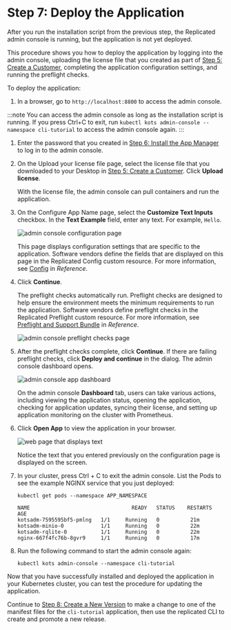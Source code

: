 # Step 7: Deploy the Application

After you run the installation script from the previous step, the Replicated admin console is running, but the application is not yet deployed.

This procedure shows you how to deploy the application by logging into the admin console, uploading the license file that you created as part of [Step 5: Create a Customer](tutorial-cli-create-customer), completing the application configuration settings, and running the preflight checks.

To deploy the application:

1. In a browser, go to `http://localhost:8800` to access the admin console.

  :::note
  You can access the admin console as long as the installation script is running. If you press Ctrl+C to exit, run `kubectl kots admin-console --namespace cli-tutorial` to access the admin console again.
  :::

1. Enter the password that you created in [Step 6: Install the App Manager](tutorial-cli-install-app-manager) to log in to the admin console.

1. On the Upload your license file page, select the license file that you downloaded to your Desktop in [Step 5: Create a Customer](tutorial-cli-create-customer). Click **Upload license**.

    With the license file, the admin console can pull containers and run the application.

1. On the Configure App Name page, select the **Customize Text Inputs** checkbox. In the **Text Example** field, enter any text. For example, `Hello`.

   ![admin console configuration page](/images/tutorials/tutorial-install-config-page.png)

   This page displays configuration settings that are specific to the application. Software vendors define the fields that are displayed on this page in the Replicated Config custom resource. For more information, see [Config](/reference/custom-resource-config) in _Reference_.

1. Click **Continue**.

   The preflight checks automatically run. Preflight checks are designed to help ensure the environment meets the minimum requirements to run the application. Software vendors define preflight checks in the Replicated Preflight custom resource. For more information, see [Preflight and Support Bundle](/reference/custom-resource-preflight) in _Reference_.

   ![admin console preflight checks page](/images/tutorials/tutorial-preflight-checks.png)

1. After the preflight checks complete, click **Continue**. If there are failing preflight checks, click **Deploy and continue** in the dialog. The admin console dashboard opens.

   ![admin console app dashboard](/images/tutorials/tutorial-admin-console-dashboard.png)

   On the admin console **Dashboard** tab, users can take various actions, including viewing the application status, opening the application, checking for application updates, syncing their license, and setting up application monitoring on the cluster with Prometheus.

1. Click **Open App** to view the application in your browser.

   ![web page that displays text](/images/tutorials/tutorial-open-app.png)

   Notice the text that you entered previously on the configuration page is displayed on the screen.

1. In your cluster, press Ctrl + C to exit the admin console. List the Pods to see the example NGINX service that you just deployed:

    ```
    kubectl get pods --namespace APP_NAMESPACE
    ```

    ```
    NAME                                 READY   STATUS    RESTARTS   AGE
    kotsadm-7595595bf5-pmlng   1/1     Running   0          21m
    kotsadm-minio-0            1/1     Running   0          22m
    kotsadm-rqlite-0           1/1     Running   0          22m
    nginx-667f4fc76b-8gvr9     1/1     Running   0          17m
    ```
1. Run the following command to start the admin console again:

   ```
   kubectl kots admin-console --namespace cli-tutorial
   ```

Now that you have successfully installed and deployed the application in your Kubernetes cluster, you can test the procedure for updating the application.

Continue to [Step 8: Create a New Version](tutorial-cli-create-new-version) to make a change to one of the manifest files for the `cli-tutorial` application, then use the replicated CLI to create and promote a new release.
